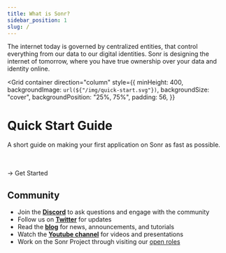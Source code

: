 ```yaml
---
title: What is Sonr?
sidebar_position: 1
slug: /
---
```



<VideoModal />

The internet today is governed by centralized entities, that control everything from our data to our digital identities. Sonr is designing the internet of tomorrow, where you have true ownership over your data and identity online.

<Grid
  container
  direction="column"
  style={{
    minHeight: 400,
    backgroundImage: `url(${"/img/quick-start.svg"})`,
    backgroundSize: "cover",
    backgroundPosition: "25%, 75%",
    padding: 56,
  }}
>
  <Grid item>
    <h1>
      Quick Start Guide
    </h1>
    <p>
      A short guide on making your first application on Sonr as fast as possible.
    </p>
    <!-- omg how do i pad things -->
    <br />
    <br />
    <Link
      className="button button--secondary button--lg white-text"
      to="/docs/guides/overview"
    >
      → Get Started
    </Link>
  </Grid>
</Grid>

<RootButtonGrid />

## Community

- Join the [**Discord**](https://sonr.io/discord) to ask questions and engage with the community
- Follow us on [**Twitter**](https://sonr.io/twitter) for updates
- Read the [**blog**](https://pulse.sonr.io) for news, announcements, and tutorials
- Watch the [**Youtube channel**](https://sonr.io/youtube) for videos and presentations
- Work on the Sonr Project through visiting our [open roles](https://jobs.sonr.io)
